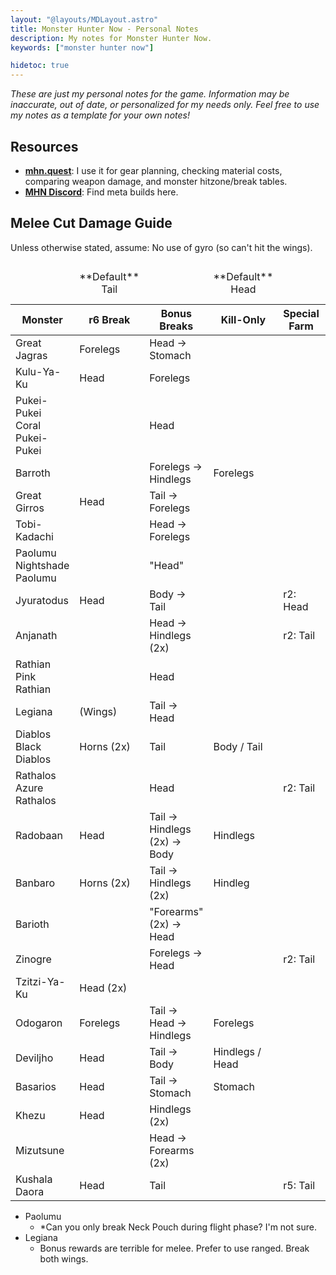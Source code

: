```yaml
---
layout: "@layouts/MDLayout.astro"
title: Monster Hunter Now - Personal Notes
description: My notes for Monster Hunter Now.
keywords: ["monster hunter now"]

hidetoc: true
---
```



*These are just my personal notes for the game. Information may be inaccurate, out of date, or personalized for my needs only. Feel free to use my notes as a template for your own notes!*

## Resources

- [**mhn.quest**](https://mhn.quest/): I use it for gear planning, checking material costs, comparing weapon damage, and monster hitzone/break tables.
- [**MHN Discord**](https://discord.gg/monsterhunternow): Find meta builds here.

## Melee Cut Damage Guide

Unless otherwise stated, assume: No use of gyro (so can't hit the wings).

<p>
<table class="general">
    <thead>
        <tr>
            <td style="border: none;"></td>
            <td style="text-align: center;">**Default**<br/>Tail</td>
            <td style="border: none;"></td>
            <td style="text-align: center;">**Default**<br/>Head</td>
            <td style="border: none;"></td>
            <td style="text-align: center;">**Default**<br/>Cutting damage</td>
        </tr>
        <tr>
            <th>Monster</th>
            <th>r6 Break</th>
            <th>Bonus Breaks</th>
            <th>Kill-Only</th>
            <th>Special Farm</th>
            <th>Tail Break</th>
        </tr>
    </thead>
    <tbody>
        <tr>
            <td><Nb>Great Jagras</Nb></td>
            <td>Forelegs</td>
            <td>Head &rarr; Stomach</td>
            <td></td>
            <td></td>
            <td>Unbreakable</td>
        </tr>
        <tr>
            <td><Nb>Kulu-Ya-Ku</Nb></td>
            <td>Head</td>
            <td>Forelegs</td>
            <td></td>
            <td></td>
            <td>Unbreakable</td>
        </tr>
        <tr>
            <td><Nb>Pukei-Pukei<br/>Coral Pukei-Pukei</Nb></td>
            <td></td>
            <td>Head</td>
            <td></td>
            <td></td>
            <td></td>
        </tr>
        <tr>
            <td><Nb>Barroth</Nb></td>
            <td></td>
            <td>Forelegs &rarr; Hindlegs</td>
            <td>Forelegs</td>
            <td></td>
            <td></td>
        </tr>
        <tr>
            <td><Nb>Great Girros</Nb></td>
            <td>Head</td>
            <td>Tail &rarr; Forelegs</td>
            <td></td>
            <td></td>
            <td></td>
        </tr>
        <tr>
            <td><Nb>Tobi-Kadachi</Nb></td>
            <td></td>
            <td>Head &rarr; Forelegs</td>
            <td></td>
            <td></td>
            <td>Any damage</td>
        </tr>
        <tr>
            <td><Nb>Paolumu<br/>Nightshade Paolumu</Nb></td>
            <td></td>
            <td>"Head"</td>
            <td></td>
            <td></td>
            <td>Any damage</td>
        </tr>
        <tr>
            <td><Nb>Jyuratodus</Nb></td>
            <td>Head</td>
            <td>Body &rarr; Tail</td>
            <td></td>
            <td>r2: Head</td>
            <td>Any damage</td>
        </tr>
        <tr>
            <td><Nb>Anjanath</Nb></td>
            <td></td>
            <td>Head &rarr; Hindlegs (2x)</td>
            <td></td>
            <td>r2: Tail</td>
            <td></td>
        </tr>
        <tr>
            <td><Nb>Rathian<br/>Pink Rathian</Nb></td>
            <td></td>
            <td>Head</td>
            <td></td>
            <td></td>
            <td></td>
        </tr>
        <tr>
            <td><Nb>Legiana</Nb></td>
            <td>(Wings)</td>
            <td>Tail &rarr; Head</td>
            <td></td>
            <td></td>
            <td>Any damage</td>
        </tr>
        <tr>
            <td><Nb>Diablos<br/>Black Diablos</Nb></td>
            <td>Horns (2x)</td>
            <td>Tail</td>
            <td>Body / Tail</td>
            <td></td>
            <td></td>
        </tr>
        <tr>
            <td><Nb>Rathalos<br/>Azure Rathalos</Nb></td>
            <td></td>
            <td>Head</td>
            <td></td>
            <td>r2: Tail</td>
            <td></td>
        </tr>
        <tr>
            <td><Nb>Radobaan</Nb></td>
            <td>Head</td>
            <td>Tail &rarr; Hindlegs (2x) &rarr; Body</td>
            <td>Hindlegs</td>
            <td></td>
            <td></td>
        </tr>
        <tr>
            <td><Nb>Banbaro</Nb></td>
            <td>Horns (2x)</td>
            <td>Tail &rarr; Hindlegs (2x)</td>
            <td>Hindleg</td>
            <td></td>
            <td></td>
        </tr>
        <tr>
            <td><Nb>Barioth</Nb></td>
            <td></td>
            <td>"Forearms" (2x) &rarr; Head</td>
            <td></td>
            <td></td>
            <td></td>
        </tr>
        <tr>
            <td><Nb>Zinogre</Nb></td>
            <td></td>
            <td>Forelegs &rarr; Head</td>
            <td></td>
            <td>r2: Tail</td>
            <td></td>
        </tr>
        <tr>
            <td><Nb>Tzitzi-Ya-Ku</Nb></td>
            <td>Head (2x)</td>
            <td></td>
            <td></td>
            <td></td>
            <td>Unbreakable</td>
        </tr>
        <tr>
            <td><Nb>Odogaron</Nb></td>
            <td>Forelegs</td>
            <td>Tail &rarr; Head &rarr; Hindlegs</td>
            <td>Forelegs</td>
            <td></td>
            <td></td>
        </tr>
        <tr>
            <td><Nb>Deviljho</Nb></td>
            <td>Head</td>
            <td>Tail &rarr; Body</td>
            <td>Hindlegs / Head</td>
            <td></td>
            <td></td>
        </tr>
        <tr>
            <td><Nb>Basarios</Nb></td>
            <td>Head</td>
            <td>Tail &rarr; Stomach</td>
            <td>Stomach</td>
            <td></td>
            <td></td>
        </tr>
        <tr>
            <td><Nb>Khezu</Nb></td>
            <td>Head</td>
            <td>Hindlegs (2x)</td>
            <td></td>
            <td></td>
            <td>Unbreakable</td>
        </tr>
        <tr>
            <td><Nb>Mizutsune</Nb></td>
            <td></td>
            <td>Head &rarr; Forearms (2x)</td>
            <td></td>
            <td></td>
            <td></td>
        </tr>
        <tr>
            <td><Nb>Kushala Daora</Nb></td>
            <td>Head</td>
            <td>Tail</td>
            <td></td>
            <td>r5: Tail</td>
            <td></td>
        </tr>
    </tbody>
</table>
</p>

- Paolumu
    - \*Can you only break Neck Pouch during flight phase? I'm not sure.
- Legiana
    - Bonus rewards are terrible for melee. Prefer to use ranged. Break both wings.

